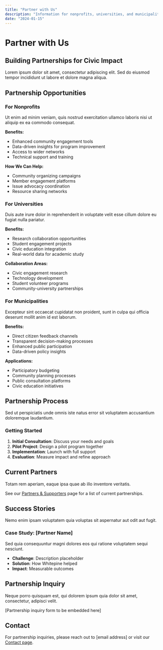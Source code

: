 ```yaml
---
title: "Partner with Us"
description: "Information for nonprofits, universities, and municipalities"
date: "2024-01-15"
---
```


# Partner with Us

## Building Partnerships for Civic Impact

Lorem ipsum dolor sit amet, consectetur adipiscing elit. Sed do eiusmod tempor incididunt ut labore et dolore magna aliqua.

## Partnership Opportunities

### For Nonprofits

Ut enim ad minim veniam, quis nostrud exercitation ullamco laboris nisi ut aliquip ex ea commodo consequat.

**Benefits:**
- Enhanced community engagement tools
- Data-driven insights for program improvement
- Access to wider networks
- Technical support and training

**How We Can Help:**
- Community organizing campaigns
- Member engagement platforms
- Issue advocacy coordination
- Resource sharing networks

### For Universities

Duis aute irure dolor in reprehenderit in voluptate velit esse cillum dolore eu fugiat nulla pariatur.

**Benefits:**
- Research collaboration opportunities
- Student engagement projects
- Civic education integration
- Real-world data for academic study

**Collaboration Areas:**
- Civic engagement research
- Technology development
- Student volunteer programs
- Community-university partnerships

### For Municipalities

Excepteur sint occaecat cupidatat non proident, sunt in culpa qui officia deserunt mollit anim id est laborum.

**Benefits:**
- Direct citizen feedback channels
- Transparent decision-making processes
- Enhanced public participation
- Data-driven policy insights

**Applications:**
- Participatory budgeting
- Community planning processes
- Public consultation platforms
- Civic education initiatives

## Partnership Process

Sed ut perspiciatis unde omnis iste natus error sit voluptatem accusantium doloremque laudantium.

### Getting Started

1. **Initial Consultation**: Discuss your needs and goals
2. **Pilot Project**: Design a pilot program together
3. **Implementation**: Launch with full support
4. **Evaluation**: Measure impact and refine approach

## Current Partners

Totam rem aperiam, eaque ipsa quae ab illo inventore veritatis.

See our [Partners & Supporters](/marketing/about/partners-supporters) page for a list of current partnerships.

## Success Stories

Nemo enim ipsam voluptatem quia voluptas sit aspernatur aut odit aut fugit.

### Case Study: [Partner Name]

Sed quia consequuntur magni dolores eos qui ratione voluptatem sequi nesciunt.

- **Challenge**: Description placeholder
- **Solution**: How Whitepine helped
- **Impact**: Measurable outcomes

## Partnership Inquiry

Neque porro quisquam est, qui dolorem ipsum quia dolor sit amet, consectetur, adipisci velit.

[Partnership inquiry form to be embedded here]

## Contact

For partnership inquiries, please reach out to [email address] or visit our [Contact page](/marketing/contact).

